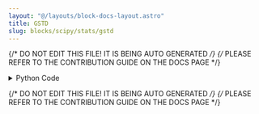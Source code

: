 ```yaml
---
layout: "@/layouts/block-docs-layout.astro"
title: GSTD
slug: blocks/scipy/stats/gstd
---
```


{/* DO NOT EDIT THIS FILE! IT IS BEING AUTO GENERATED */}
{/* PLEASE REFER TO THE CONTRIBUTION GUIDE ON THE DOCS PAGE */}


<PythonDocsDisplay docstring={docstring} />

<details>
<summary>Python Code</summary>

```python
from flojoy import OrderedPair, flojoy, Matrix, Scalar
import numpy as np
from collections import namedtuple
from typing import Literal

import scipy.stats


@flojoy
def GSTD(
    default: OrderedPair | Matrix,
    axis: int = 0,
    ddof: int = 1,
) -> OrderedPair | Matrix | Scalar:
    """The GSTD node is based on a numpy or scipy function.

    The description of that function is as follows:

        Calculate the geometric standard deviation of an array.

        The geometric standard deviation describes the spread of a set of numbers where the geometric mean is preferred.
        It is a multiplicative factor, and so a dimensionless quantity.

        It is defined as the exponent of the standard deviation of log(a).

        Mathematically the population geometric standard deviation can be evaluated as::

        gstd = exp(std(log(a)))

    .. versionadded:: 1.3.0

    Parameters
    ----------
    a : array_like
        An array like object containing the sample data.
    axis : int, tuple or None, optional
        Axis along which to operate. Default is 0.
        If None, compute over the whole array 'a'.
    ddof : int, optional
        Degree of freedom correction in the calculation of the geometric standard deviation.
        Default is 1.

    Returns
    -------
    DataContainer
        type 'ordered pair', 'scalar', or 'matrix'
    """

    result = scipy.stats.gstd(
        a=default.y,
        axis=axis,
        ddof=ddof,
    )

    if isinstance(result, np.ndarray):
        result = OrderedPair(x=default.x, y=result)
    else:
        assert isinstance(
            result, np.number | float | int
        ), f"Expected np.number, float or int for result, got {type(result)}"
        result = Scalar(c=float(result))

    return result

```

[Find this Flojoy Block on GitHub](https://github.com/flojoy-ai/blocks/blob/main/blocks/SCIPY/STATS/GSTD/GSTD.py)

</details>

{/* DO NOT EDIT THIS FILE! IT IS BEING AUTO GENERATED */}
{/* PLEASE REFER TO THE CONTRIBUTION GUIDE ON THE DOCS PAGE */}

